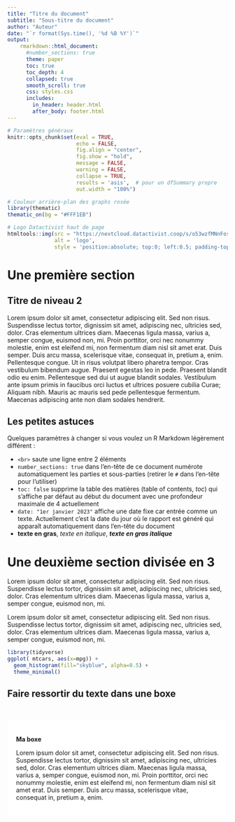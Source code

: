 ```yaml
---
title: "Titre du document"
subtitle: "Sous-titre du document"
author: "Auteur"
date: "`r format(Sys.time(), '%d %B %Y')`"
output:
    rmarkdown::html_document:
      #number_sections: true
      theme: paper
      toc: true
      toc_depth: 4
      collapsed: true
      smooth_scroll: true
      css: styles.css
      includes:
        in_header: header.html
        after_body: footer.html
---
```


```r
# Paramètres généraux
knitr::opts_chunk$set(eval = TRUE,
                      echo = FALSE,
                      fig.align = "center",
                      fig.show = "hold",
                      message = FALSE,
                      warning = FALSE,
                      collapse = TRUE,
                      results = 'asis',  # pour un dfSummary propre
                      out.width = "100%")

# Couleur arrière-plan des graphs rosée
library(thematic)
thematic_on(bg = "#FFF1EB")
```

```r
# Logo Datactivist haut de page
htmltools::img(src = "https://nextcloud.datactivist.coop/s/o53wzfMNnFosQni/preview", 
               alt = 'logo', 
               style = 'position:absolute; top:0; left:0.5; padding-top:10px;') #padding=taille des espaces autour
```

# Une première section

## Titre de niveau 2

Lorem ipsum dolor sit amet, consectetur adipiscing elit. Sed non risus. Suspendisse lectus tortor, dignissim sit amet, adipiscing nec, ultricies sed, dolor. Cras elementum ultrices diam. Maecenas ligula massa, varius a, semper congue, euismod non, mi. Proin porttitor, orci nec nonummy molestie, enim est eleifend mi, non fermentum diam nisl sit amet erat. Duis semper. Duis arcu massa, scelerisque vitae, consequat in, pretium a, enim. Pellentesque congue. Ut in risus volutpat libero pharetra tempor. Cras vestibulum bibendum augue. Praesent egestas leo in pede. Praesent blandit odio eu enim. Pellentesque sed dui ut augue blandit sodales. Vestibulum ante ipsum primis in faucibus orci luctus et ultrices posuere cubilia Curae; Aliquam nibh. Mauris ac mauris sed pede pellentesque fermentum. Maecenas adipiscing ante non diam sodales hendrerit. 

## Les petites astuces

Quelques paramètres à changer si vous voulez un R Markdown légèrement différent : 

- `<br>` saute une ligne entre 2 éléments 
- `number_sections: true` dans l'en-tête de ce document numérote automatiquement les parties et sous-parties (retirer le `#` dans l'en-tête pour l'utiliser)
- `toc: false` supprime la table des matières (table of contents, *toc*) qui s'affiche par défaut au début du document avec une profondeur maximale de 4 actuellement
- `date: "1er janvier 2023"` affiche une date fixe car entrée comme un texte. Actuellement c'est la date du jour où le rapport est généré qui apparaît automatiquement dans l'en-tête du document
- **texte en gras**, *texte en italique*, ***texte en gras italique***

# Une deuxième section divisée en 3

<div class = "row">
  
<div class = "col-md-4">
Lorem ipsum dolor sit amet, consectetur adipiscing elit. Sed non risus. Suspendisse lectus tortor, dignissim sit amet, adipiscing nec, ultricies sed, dolor. Cras elementum ultrices diam. Maecenas ligula massa, varius a, semper congue, euismod non, mi.
</div>
  
<div class = "col-md-4">
Lorem ipsum dolor sit amet, consectetur adipiscing elit. Sed non risus. Suspendisse lectus tortor, dignissim sit amet, adipiscing nec, ultricies sed, dolor. Cras elementum ultrices diam. Maecenas ligula massa, varius a, semper congue, euismod non, mi.
</div>
  
<div class = "col-md-4">
```r
library(tidyverse)
ggplot( mtcars, aes(x=mpg)) + 
  geom_histogram(fill="skyblue", alpha=0.5) + 
  theme_minimal()
```
</div>
</div>

## Faire ressortir du texte dans une boxe


<br>

<style>
div.blue { background-color:white; border-radius: 5px; padding: 20px;}
</style>
<div class = "blue">

**Ma boxe**

Lorem ipsum dolor sit amet, consectetur adipiscing elit. Sed non risus. Suspendisse lectus tortor, dignissim sit amet, adipiscing nec, ultricies sed, dolor. Cras elementum ultrices diam. Maecenas ligula massa, varius a, semper congue, euismod non, mi. Proin porttitor, orci nec nonummy molestie, enim est eleifend mi, non fermentum diam nisl sit amet erat. Duis semper. Duis arcu massa, scelerisque vitae, consequat in, pretium a, enim.

</div>

